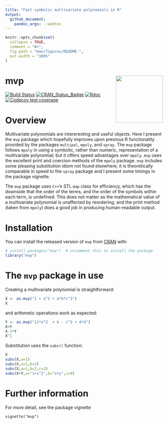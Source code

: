 ```yaml
---
title: "Fast symbolic multivariate polynomials in R"
output:
  github_document:
    pandoc_args: --webtex
---
```


<!-- README.md is generated from README.Rmd. Please edit that file -->

```r
knitr::opts_chunk$set(
  collapse = TRUE,
  comment = "#>",
  fig.path = "man/figures/README-",
  out.width = "100%"
)
```

# mvp <img src="man/figures/mvp.png" width = "150" align="right" />

<!-- badges: start -->
[![Build Status](https://travis-ci.com/RobinHankin/mvp.svg?branch=master)](https://travis-ci.com/RobinHankin/mvp)
[![CRAN_Status_Badge](https://www.r-pkg.org/badges/version/mvp)](https://cran.r-project.org/package=mvp)
[![Rdoc](https://www.rdocumentation.org/badges/version/mvp)](https://www.rdocumentation.org/packages/mvp)
[![Codecov test coverage](https://codecov.io/gh/RobinHankin/mvp/branch/master/graph/badge.svg)](https://codecov.io/gh/RobinHankin/mvp/branch/master)
<!-- badges: end -->

# Overview

Multivariate polynomials are intereresting and useful objects.  Here I
present the `mvp` package which hopefully improves upon previous R
functionality provided by the packages `multipol`, `mpoly`, and
`spray`.  The `mvp` package follows `mpoly` in using a symbolic,
rather than numeric, representation of a multivariate polynomial; but
it offers speed advantages over `mpoly`.  `mvp` uses the excellent
print and coercion methods of the `mpoly` package.  `mvp` includes
some pleasing substitution idiom not found elsewhere; it is
theoretically comparable in speed to the `spray` package and I present
some timings in the package vignette.

The `mvp` package uses `C++`'s STL `map` class for efficiency, which
has the downside that the order of the terms, and the order of the
symbols within each term, is undefined.  This does not matter as the
mathematical value of a multivariate polynomial is unaffected by
reordering; and the print method (taken from `mpoly`) does a good job
in producing human-readable output.


# Installation

You can install the released version of `mvp` from [CRAN](https://CRAN.R-project.org) with:

```r
# install.packages("mvp")  # uncomment this to install the package
library("mvp")
```

# The `mvp` package in use

Creating a multivariate polynomial is straightforward:

```r
X <- as.mvp("1 + a^2 + a*b*c^3")
X
```


and arithmetic operations work as expected:

```r
Y <- as.mvp("12*a^2  + b - c^2 + 4*d")
X+Y
X-3*Y
X^2
```

Substitution uses the `subs()` function:

```r
X
subs(X,a=1)
subs(X,a=1,b=2)
subs(X,a=1,b=2,c=3)
subs(X+Y,a="1+x^2",b="x+y",c=0)
```


# Further information

For more detail, see the package vignette

`vignette("mvp")`
